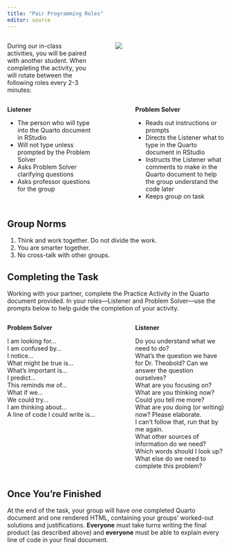 ```yaml
---
title: "Pair Programming Roles"
editor: source
---
```


::: columns
::: {.column width="40%"}
During our in-class activities, you will be paired with another student. When completing the activity, you will rotate between the following roles every 2-3 minutes:
:::

::: {.column width="5%"}
:::

::: {.column width="55%"}
![](cats-programming.jpg)
:::
:::

::: columns
::: {.column width="45%"}
**Listener**

-   The person who will type into the Quarto document in RStudio
-   Will not type unless prompted by the Problem Solver
-   Asks Problem Solver clarifying questions
-   Asks professor questions for the group
:::

::: {.column width="10%"}
:::

::: {.column width="45%"}
**Problem Solver**

-   Reads out instructions or prompts
-   Directs the Listener what to type in the Quarto document in RStudio
-   Instructs the Listener what comments to make in the Quarto document to help the group understand the code later
-   Keeps group on task
:::
:::

## Group Norms

1.  Think and work together. Do not divide the work.
2.  You are smarter together.
3.  No cross-talk with other groups.

<!-- add in norms outlined in week 1 -->

## Completing the Task

Working with your partner, complete the Practice Activity in the Quarto document provided. In your roles---Listener and Problem Solver---use the prompts below to help guide the completion of your activity.

::: columns
::: {.column width="45%"}
**Problem Solver**

I am looking for...\
I am confused by...\
I notice...\
What might be true is...\
What’s important is...\
I predict...\
This reminds me of...\
What if we...\
We could try...\
I am thinking about...\
A line of code I could write is...
:::

::: {.column width="10%"}
:::

::: {.column width="45%"}
**Listener**

<!-- Facilitator -->
Do you understand what we need to do?  
What's the question we have for Dr. Theobold? Can we answer the 
question ourselves?  
What are you focusing on?  
What are you thinking now?  
Could you tell me more?  
What are you doing (or writing) now? Please elaborate.  
I can’t follow that, run that by me again.  
<!-- Resource Manager -->
What other sources of information do we need?  
Which words should I look up?  
What else do we need to complete this problem?  
:::
:::

## Once You're Finished

At the end of the task, your group will have one completed Quarto document and one rendered HTML, containing your groups’ worked-out solutions and justifications. **Everyone** must take turns writing the final product (as described above) and **everyone** must be able to explain every line of code in your final document.
